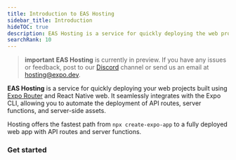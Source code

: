 ```yaml
---
title: Introduction to EAS Hosting
sidebar_title: Introduction
hideTOC: true
description: EAS Hosting is a service for quickly deploying the web projects built using the Expo Router library and React Native web.
searchRank: 10
---
```




> **important** **EAS Hosting** is currently in preview. If you have any issues or feedback, post to our [Discord](https://chat.expo.dev/) channel or send us an email at hosting@expo.dev.

**EAS Hosting** is a service for quickly deploying your web projects built using [Expo Router](/router/introduction/) and React Native web. It seamlessly integrates with the Expo CLI, allowing you to automate the deployment of API routes, server functions, and server-side assets.

Hosting offers the fastest path from `npx create-expo-app` to a fully deployed web app with API routes and server functions.

### Get started

<BoxLink
  title="Create your first deployment"
  description="From a new app to a deployed website in under a minute."
  href="/eas/hosting/get-started"
  Icon={Cloud01Icon}
/>

<BoxLink
  title="Assign deployment aliases"
  description="Create aliases and promote deployments to production."
  href="/eas/hosting/deployments-and-aliases"
  Icon={Cloud01Icon}
/>

<BoxLink
  title="Configure environment variables"
  description="Use environment variables in your web and server code."
  href="/eas/hosting/environment-variables"
  Icon={Cloud01Icon}
/>

<BoxLink
  title="Custom domain"
  description="Set up a custom domain for your production deployment."
  href="/eas/hosting/custom-domain"
  Icon={Cloud01Icon}
/>

<BoxLink
  title="API Routes"
  description="Inspect requests from API routes on the EAS Hosting Dashboard."
  href="/eas/hosting/api-routes"
  Icon={Cloud01Icon}
/>

<BoxLink
  title="Deploy with EAS Workflows"
  description="Automate deployments with EAS Workflows."
  href="/eas/hosting/workflows"
  Icon={Cloud01Icon}
/>

